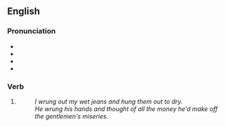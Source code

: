 ==English==

===Pronunciation===
* {{IPA|en|/ˈɹʌŋ/}}
* {{audio|en|En-us-wrung.ogg|Audio (US)}}
* {{homophones|en|rng|rung}}
* {{rhymes|en|ʌŋ|s=1}}

===Verb===
{{head|en|verb form}}

# {{en-past of|wring}}
#: ''I wrung out my wet jeans and hung them out to dry.''
#: ''He wrung his hands and thought of all the money he'd make off the gentlemen's miseries.''